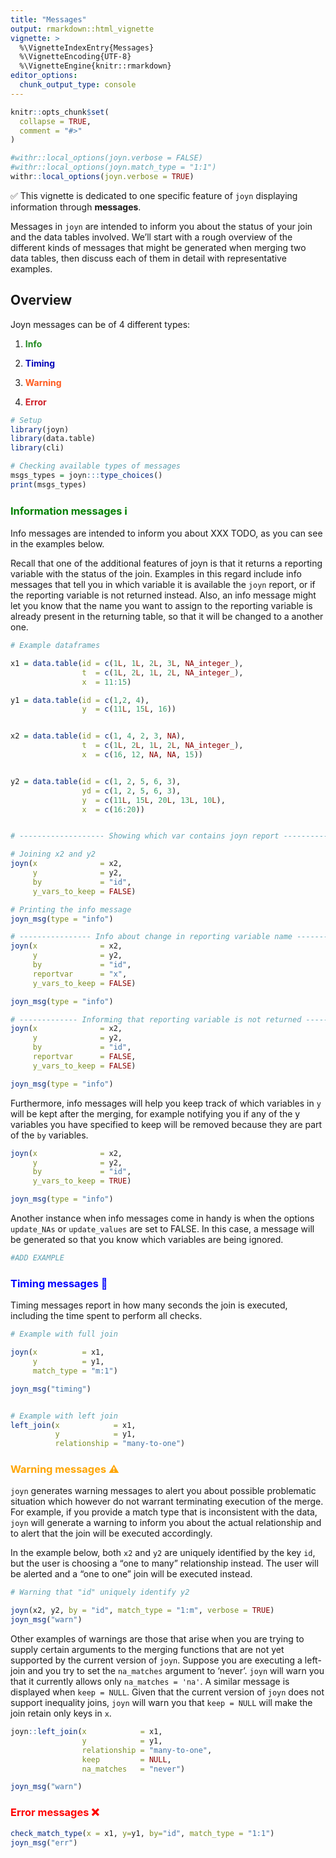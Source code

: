 ```yaml
---
title: "Messages"
output: rmarkdown::html_vignette
vignette: >
  %\VignetteIndexEntry{Messages}
  %\VignetteEncoding{UTF-8}
  %\VignetteEngine{knitr::rmarkdown}
editor_options: 
  chunk_output_type: console
---
```


```r

knitr::opts_chunk$set(
  collapse = TRUE,
  comment = "#>"
)

#withr::local_options(joyn.verbose = FALSE)
#withr::local_options(joyn.match_type = "1:1")
withr::local_options(joyn.verbose = TRUE)

```

✅ This vignette is dedicated to one specific feature of `joyn` displaying information through **messages**.

Messages in `joyn` are intended to inform you about the status of your join and the data tables involved. We'll start with a rough overview of the different kinds of messages that might be generated when merging two data tables, then discuss each of them in detail with representative examples.

## Overview

Joyn messages can be of 4 different types:

1.  <span style = "color: #228B22;">**Info**

2.  `<span style = "color: #`{=html}0000B8`;">`{=html}**Timing**

3.  `<span style = "color: #`{=html}FE5A1D`;">`{=html}**Warning**

4.  `<span style = "color: #`{=html}CE2029`;">`{=html}**Error**

```r

# Setup 
library(joyn)
library(data.table)
library(cli)

```

```r

# Checking available types of messages
msgs_types = joyn:::type_choices()
print(msgs_types)

```

### Information messages ℹ️ {style="color: green"}

Info messages are intended to inform you about XXX TODO, as you can see in the examples below.

Recall that one of the additional features of joyn is that it returns a reporting variable with the status of the join. Examples in this regard include info messages that tell you in which variable it is available the `joyn` report, or if the reporting variable is not returned instead. Also, an info message might let you know that the name you want to assign to the reporting variable is already present in the returning table, so that it will be changed to a another one.

```r

# Example dataframes

x1 = data.table(id = c(1L, 1L, 2L, 3L, NA_integer_),
                t  = c(1L, 2L, 1L, 2L, NA_integer_),
                x  = 11:15)

y1 = data.table(id = c(1,2, 4),
                y  = c(11L, 15L, 16))


x2 = data.table(id = c(1, 4, 2, 3, NA),
                t  = c(1L, 2L, 1L, 2L, NA_integer_),
                x  = c(16, 12, NA, NA, 15))


y2 = data.table(id = c(1, 2, 5, 6, 3),
                yd = c(1, 2, 5, 6, 3),
                y  = c(11L, 15L, 20L, 13L, 10L),
                x  = c(16:20))


# ------------------- Showing which var contains joyn report -------------------

# Joining x2 and y2
joyn(x              = x2,
     y              = y2,
     by             = "id", 
     y_vars_to_keep = FALSE)

# Printing the info message
joyn_msg(type = "info")

# ---------------- Info about change in reporting variable name ----------------
joyn(x              = x2,
     y              = y2,
     by             = "id", 
     reportvar      = "x",
     y_vars_to_keep = FALSE)

joyn_msg(type = "info")

# ------------- Informing that reporting variable is not returned -------------
joyn(x              = x2,
     y              = y2,
     by             = "id", 
     reportvar      = FALSE,
     y_vars_to_keep = FALSE)

joyn_msg(type = "info")


```

Furthermore, info messages will help you keep track of which variables in `y` will be kept after the merging, for example notifying you if any of the y variables you have specified to keep will be removed because they are part of the `by` variables.

```r

joyn(x              = x2,
     y              = y2,
     by             = "id", 
     y_vars_to_keep = TRUE)

joyn_msg(type = "info")

```

Another instance when info messages come in handy is when the options `update_NAs` or `update_values` are set to FALSE. In this case, a message will be generated so that you know which variables are being ignored.

```r

#ADD EXAMPLE 

```

### Timing messages 🔵 {style="color: blue"}

Timing messages report in how many seconds the join is executed, including the time spent to perform all checks.

```r

# Example with full join

joyn(x          = x1, 
     y          = y1, 
     match_type = "m:1")

joyn_msg("timing")


# Example with left join 
left_join(x            = x1, 
          y            = y1, 
          relationship = "many-to-one")

```

### Warning messages ⚠️ {style="color: orange"}

`joyn` generates warning messages to alert you about possible problematic situation which however do not warrant terminating execution of the merge. For example, if you provide a match type that is inconsistent with the data, `joyn` will generate a warning to inform you about the actual relationship and to alert that the join will be executed accordingly.

In the example below, both `x2` and `y2` are uniquely identified by the key `id`, but the user is choosing a "one to many" relationship instead. The user will be alerted and a "one to one" join will be executed instead.

```r

# Warning that "id" uniquely identify y2 

joyn(x2, y2, by = "id", match_type = "1:m", verbose = TRUE)
joyn_msg("warn")

```

Other examples of warnings are those that arise when you are trying to supply certain arguments to the merging functions that are not yet supported by the current version of `joyn`. Suppose you are executing a left-join and you try to set the `na_matches` argument to 'never'. `joyn` will warn you that it currently allows only `na_matches = 'na'`. A similar message is displayed when `keep = NULL`. Given that the current version of `joyn` does not support inequality joins, `joyn` will warn you that `keep = NULL` will make the join retain only keys in `x`.

```r

joyn::left_join(x            = x1, 
                y            = y1, 
                relationship = "many-to-one", 
                keep         = NULL,
                na_matches   = "never")

joyn_msg("warn")

```

### Error messages ❌ {style="color: red"}

```r

check_match_type(x = x1, y=y1, by="id", match_type = "1:1")
joyn_msg("err")

```
